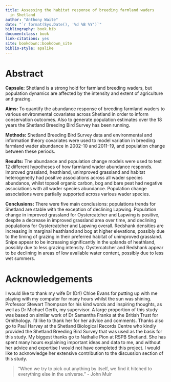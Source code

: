 ```yaml
---
title: Assessing the habitat response of breeding farmland waders
  in Shetland
author: "Anthony Waite"
date: "`r format(Sys.Date(), '%d %B %Y')`"
bibliography: book.bib
documentclass: book
link-citations: yes
site: bookdown::bookdown_site
biblio-style: apalike
---
```


# Abstract {-}

**Capsule:** Shetland is a strong hold for farmland breeding waders, but population dynamics are affected by the intensity and extent of agriculture and grazing. 

**Aims:** To quantify the abundance response of breeding farmland waders to various environmental covariates across Shetland in order to inform conservation outcomes. Also to generate population estimates over the 18 years the Shetland Breeding Bird Survey has been running. 

**Methods:** Shetland Breeding Bird Survey data and environmental and information theory covariates were used to model variation in
breeding farmland wader abundance in 2002-10 and 2011–19, and population change between these periods.

**Results:** The abundance and population change models were used to test 12 different hypotheses of how farmland wader abundance responds. Improved grassland, heathland, unimproved grassland and habitat heterogeneity had positive associations across all wader species abundance, whilst topsoil organic carbon, bog and bare peat had negative associations with all wader species abundance. Population change associations were partially supported across various wader species.

**Conclusions:** There were five main conclusions: populations trends for Shetland are stable with the exception of declining Lapwing. Population change in improved grassland for Oystercatcher and Lapwing is positive, despite a decrease in improved grassland area over time, and declining populations for Oystercatcher and Lapwing overall. Redshank densities are increasing in marginal heathland and bog at higher elevations, possibly due to the timing of grazing in their preferred habitat of unimproved grassland. Snipe appear to be increasing significantly in the uplands of heathland, possibly due to less grazing intensity. Oystercatcher and Redshank appear to be declining in areas of low available water content, possibly due to less wet summers. 

# Acknowledgements {-}

I would like to thank my wife Dr (Dr!) Chloe Evans for putting up with me playing with my computer for many hours whilst the sun was shining. Professor Stewart Thompson for his kind words and inspiring thoughts, as well as Dr Michael Gerth, my supervisor. A large proportion of this study was based on similar work of Dr Samantha Franks at the British Trust for Ornithology. I'd like to thank her for her advice and comments. Thanks also go to Paul Harvey at the Shetland Biological Records Centre who kindly provided the Shetland Breeding Bird Survey that was used as the basis for this study. My biggest thanks go to Nathalie Pion at RSPB Shetland. She has spent many hours explaining important ideas and data to me, and without her advice and expertise I would not have completed this project. I would like to acknowledge her extensive contribution to the discussion section of this study.

> “When we try to pick out anything by itself, we find it hitched to everything else in the universe.” - John Muir



